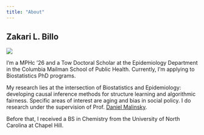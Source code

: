 ```yaml
---
title: "About"
---
```


## Zakari L. Billo

![](images/zlb headshot.jpg)

I’m a MPHc '26 and a Tow Doctoral Scholar at the Epidemiology Department in the Columbia Mailman School of Public Health. Currently, I'm applying to Biostatistics PhD programs. 

My research lies at the intersection of Biostatistics and Epidemiology: developing causal inference methods for structure learning and algorithmic fairness. Specific areas of interest are aging and bias in social policy. I do research under the supervision of Prof. [Daniel Malinsky](https://www.dmalinsky.com/).

Before that, I received a BS in Chemistry from the University of North Carolina at Chapel Hill.
